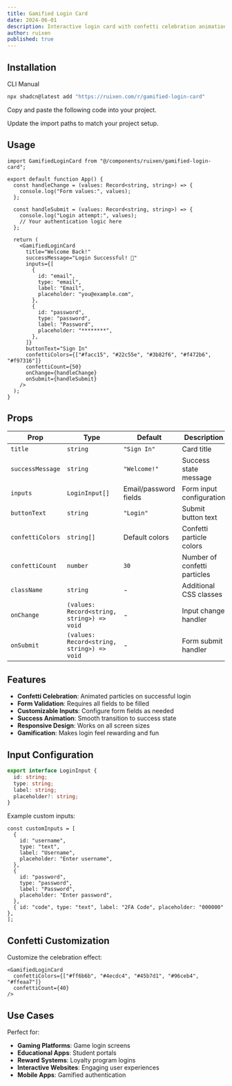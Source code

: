 ```yaml
---
title: Gamified Login Card
date: 2024-06-01
description: Interactive login card with confetti celebration animation on successful login
author: ruixen
published: true
---
```


<ComponentPreview name="gamified-login-card-demo" category="forms" />

## Installation

<Tabs defaultValue="cli">

<TabsList>
  <TabsTrigger value="cli">CLI</TabsTrigger>
  <TabsTrigger value="manual">Manual</TabsTrigger>
</TabsList>
<TabsContent value="cli">

```bash
npx shadcn@latest add "https://ruixen.com/r/gamified-login-card"
```

</TabsContent>

<TabsContent value="manual">

<Steps>

<Step>Copy and paste the following code into your project.</Step>

<ComponentSource name="gamified-login-card" />

<Step>Update the import paths to match your project setup.</Step>

</Steps>

</TabsContent>

</Tabs>

## Usage

```tsx
import GamifiedLoginCard from "@/components/ruixen/gamified-login-card";

export default function App() {
  const handleChange = (values: Record<string, string>) => {
    console.log("Form values:", values);
  };

  const handleSubmit = (values: Record<string, string>) => {
    console.log("Login attempt:", values);
    // Your authentication logic here
  };

  return (
    <GamifiedLoginCard
      title="Welcome Back!"
      successMessage="Login Successful! 🎉"
      inputs={[
        {
          id: "email",
          type: "email",
          label: "Email",
          placeholder: "you@example.com",
        },
        {
          id: "password",
          type: "password",
          label: "Password",
          placeholder: "********",
        },
      ]}
      buttonText="Sign In"
      confettiColors={["#facc15", "#22c55e", "#3b82f6", "#f472b6", "#f97316"]}
      confettiCount={50}
      onChange={handleChange}
      onSubmit={handleSubmit}
    />
  );
}
```

## Props

| Prop             | Type                                       | Default               | Description                  |
| ---------------- | ------------------------------------------ | --------------------- | ---------------------------- |
| `title`          | `string`                                   | `"Sign In"`           | Card title                   |
| `successMessage` | `string`                                   | `"Welcome!"`          | Success state message        |
| `inputs`         | `LoginInput[]`                             | Email/password fields | Form input configuration     |
| `buttonText`     | `string`                                   | `"Login"`             | Submit button text           |
| `confettiColors` | `string[]`                                 | Default colors        | Confetti particle colors     |
| `confettiCount`  | `number`                                   | `30`                  | Number of confetti particles |
| `className`      | `string`                                   | -                     | Additional CSS classes       |
| `onChange`       | `(values: Record<string, string>) => void` | -                     | Input change handler         |
| `onSubmit`       | `(values: Record<string, string>) => void` | -                     | Form submit handler          |

## Features

- **Confetti Celebration**: Animated particles on successful login
- **Form Validation**: Requires all fields to be filled
- **Customizable Inputs**: Configure form fields as needed
- **Success Animation**: Smooth transition to success state
- **Responsive Design**: Works on all screen sizes
- **Gamification**: Makes login feel rewarding and fun

## Input Configuration

```typescript
export interface LoginInput {
  id: string;
  type: string;
  label: string;
  placeholder?: string;
}
```

Example custom inputs:

```tsx
const customInputs = [
  {
    id: "username",
    type: "text",
    label: "Username",
    placeholder: "Enter username",
  },
  {
    id: "password",
    type: "password",
    label: "Password",
    placeholder: "Enter password",
  },
  { id: "code", type: "text", label: "2FA Code", placeholder: "000000" },
];
```

## Confetti Customization

Customize the celebration effect:

```tsx
<GamifiedLoginCard
  confettiColors={["#ff6b6b", "#4ecdc4", "#45b7d1", "#96ceb4", "#ffeaa7"]}
  confettiCount={40}
/>
```

## Use Cases

Perfect for:

- **Gaming Platforms**: Game login screens
- **Educational Apps**: Student portals
- **Reward Systems**: Loyalty program logins
- **Interactive Websites**: Engaging user experiences
- **Mobile Apps**: Gamified authentication
